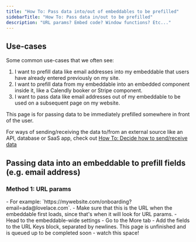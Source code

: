 ```yaml
---
title: "How To: Pass data into/out of embeddables to be prefilled"
sidebarTitle: "How To: Pass data in/out to be prefilled"
description: "URL params? Embed code? Window functions? Etc..."
---
```


## Use-cases

Some common use-cases that we often see:

1. I want to prefill data like email addresses into my embeddable that users have already entered previously on my site.
2. I want to prefill data from my embeddable into an embedded component inside it, like a Calendly booker or Stripe component.
3. I want to pass data like email addresses out of my embeddable to be used on a subsequent page on my website.

<Note>
This page is for passing data to be immediately prefilled somewhere in front of the user.

For ways of sending/receiving the data to/from an external source like an API, database or SaaS app, check out [How To: Decide how to send/receive data](/how-to/decide-how-to-send-data)

</Note>

## Passing data into an embeddable to prefill fields (e.g. email address)

### Method 1: URL params

<Steps>
  <Step title="Add the fields into the URL as params">
    - For example: `https://mywebsite.com/onboarding?email=ada@lovelace.com`.
    - Make sure that this is the URL when the embeddable first loads,
      since that's when it will look for URL params.
  </Step>
  <Step title="Set those fields to be URL-controlled">
    - Head to the embeddable-wide settings
    - Go to the More tab
    - Add the fields to the URL Keys block,
      separated by newlines.

  </Step>
</Steps>

<Note>
  This page is unfinished and is queued up to be completed soon - watch this
  space!
</Note>
